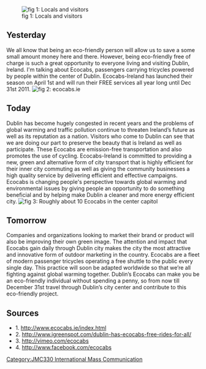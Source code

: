 {{JMC330inprogress|May 15, 2011}}
[[Image:passengers.jpg|thumb|right|fig 1: Locals and visitors]]
== Yesterday ==

We all know that being an eco-friendly person will allow us to save a some small amount money here and there. However, being eco-friendly free of charge is such a great opportunity to everyone living and visiting Dublin, Ireland.  I'm talking about Ecocabs, passengers carrying tricycles powered by people within the center of Dublin. Ecocabs-Ireland has launched their season on April 1st and will run their FREE services all year long until Dec 31st 2011.
[[Image:ecocabs.gif|thumb|left|fig 2: ecocabs.ie]]
== Today ==

Dublin has become hugely congested in recent years and the problems of global warming and traffic pollution continue to threaten Ireland’s future as well as its reputation as a nation. Visitors who come to Dublin can see that we are doing our part to preserve the beauty that is Ireland as well as participate. These Ecocabs are emission-free transportation and also promotes the use of cycling. Ecocabs-Ireland is committed to providing a new, green and alternative form of city transport that is highly efficient for their inner city commuting as well as giving the community businesses a high quality service by delivering efficient and effective campaigns. Ecocabs is changing people's perspective towards global warming and environmental issues by giving people an opportunity to do something beneficial and by helping make Dublin a cleaner and more energy efficient city.
[[Image:Riders.jpg|thumb|right|fig 3: Roughly about 10 Ecocabs in the center capitol]]

== Tomorrow ==

Companies and organizations looking to market their brand or product will also be improving their own green image. The attention and impact that Ecocabs gain daily through Dublin city makes the city the most attractive and innovative form of outdoor marketing in the country. Ecocabs are a fleet of modern passenger tricycles operating a free shuttle to the public every single day. This practice will soon be adapted worldwide so that we’re all fighting against global warming together. Dublin’s Ecocabs can make you be an eco-friendly individual without spending a penny, so from now till December 31st travel through Dublin’s city center and contribute to this eco-friendly project.

== Sources ==
*1. http://www.ecocabs.ie/index.html
*2. http://www.igreenspot.com/dublin-has-ecocabs-free-rides-for-all/
*3. http://vimeo.com/ecocabs
*4. http://www.facebook.com/ecocabs

[[Category:JMC330 International Mass Communication]]